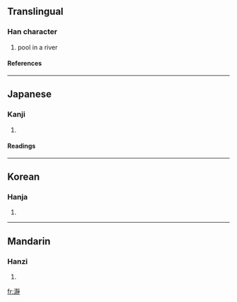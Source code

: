 ==Translingual==
===Han character===
{{Han char|rn=85|rad=水|as=16|sn=19|four=|canj=水手月木 (EQBD)}}
# pool in a river
====References====
{{Han ref|kx=0657.020|dkj=18520|dj=1067.070|hdz=31765.120|uh=701E|ud=28702}}

----
==Japanese==
===Kanji===
{{ja-kanji|grade=|rs=水16}}
# {{defn|Japanese}} 
====Readings====
{{ja-readings|on=[[じょう]] (jō), [[せい]] (sei)|kun=[[きょい]] (kyoi), [[とろ]] (toro)}}

----
==Korean==
===Hanja===
{{ko-hanja|hangeul=정|eumhun=|rv=jeong|mr=chŏng|y=ceng}}
# {{defn|Korean}}

----
==Mandarin==
===Hanzi===
{{cmn-hanzi|pin=[[jìng]] ([[jing4]])|wg=ching<sup>4</sup>}}
# {{defn|Mandarin}}

[[fr:瀞]]
